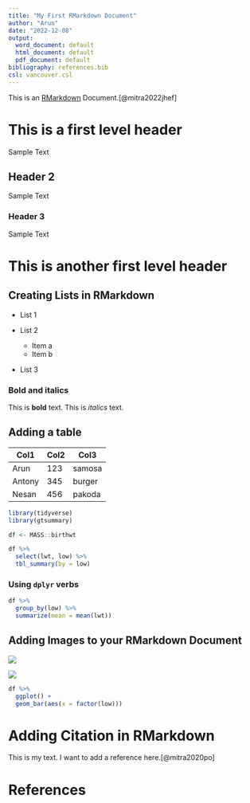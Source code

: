 ```yaml
---
title: "My First RMarkdown Document"
author: "Arun"
date: "2022-12-08"
output:
  word_document: default
  html_document: default
  pdf_document: default
bibliography: references.bib
csl: vancouver.csl
---
```


This is an [RMarkdown]{.underline} Document.[@mitra2022jhef]

# This is a first level header

Sample Text

## Header 2

Sample Text

### Header 3

Sample Text

# This is another first level header

## Creating Lists in RMarkdown

-   List 1

-   List 2

    -   Item a
    -   Item b

-   List 3

### Bold and italics

This is **bold** text. This is *italics* text.

\newpage

## Adding a table

| Col1   | Col2 | Col3   |
|--------|------|--------|
| Arun   | 123  | samosa |
| Antony | 345  | burger |
| Nesan  | 456  | pakoda |

```r
library(tidyverse)
library(gtsummary)

df <- MASS::birthwt

df %>% 
  select(lwt, low) %>% 
  tbl_summary(by = low)


```

### Using `dplyr` verbs

```r
df %>% 
  group_by(low) %>% 
  summarize(mean = mean(lwt))

```

## Adding Images to your RMarkdown Document

![](images/sctimst_hindi.png)

![](images/RIntro2022_Flyer_001.png)

```r
df %>% 
  ggplot() +
  geom_bar(aes(x = factor(low)))
```

# Adding Citation in RMarkdown

This is my text. I want to add a reference here.[@mitra2020po]

# References
